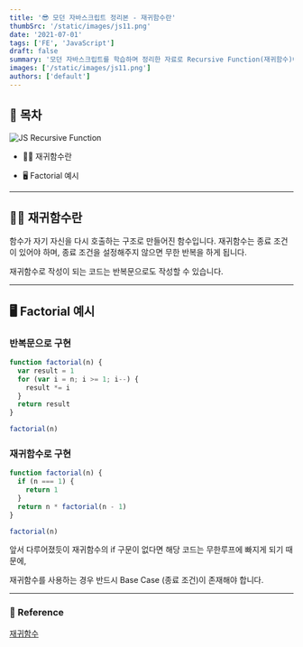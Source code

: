 ```yaml
---
title: '😎 모던 자바스크립트 정리본 - 재귀함수란'
thumbSrc: '/static/images/js11.png'
date: '2021-07-01'
tags: ['FE', 'JavaScript']
draft: false
summary: '모던 자바스크립트를 학습하며 정리한 자료로 Recursive Function(재귀함수)에 대해 설명합니다.'
images: ['/static/images/js11.png']
authors: ['default']
---
```


## 📌 목차

![JS Recursive Function](/static/images/js11.png)

- 💁🏻 재귀함수란

- 🖥️ Factorial 예시

---

## 💁🏻 재귀함수란

함수가 자기 자신을 다시 호출하는 구조로 만들어진 함수입니다. 재귀함수는 종료 조건이 있어야 하며, 종료 조건을 설정해주지 않으면 무한 반복을 하게 됩니다.

재귀함수로 작성이 되는 코드는 반복문으로도 작성할 수 있습니다.

---

## 🖥️ Factorial 예시

### 반복문으로 구현

```javascript
function factorial(n) {
  var result = 1
  for (var i = n; i >= 1; i--) {
    result *= i
  }
  return result
}

factorial(n)
```

### 재귀함수로 구현

```javascript
function factorial(n) {
  if (n === 1) {
    return 1
  }
  return n * factorial(n - 1)
}

factorial(n)
```

앞서 다루어졌듯이 재귀함수의 if 구문이 없다면 해당 코드는 무한루프에 빠지게 되기 때문에,

재귀함수를 사용하는 경우 반드시 Base Case (종료 조건)이 존재해야 합니다.

---

### 🔗 Reference

[재귀함수](https://velog.io/@bsy/%EC%9E%AC%EA%B7%80%ED%95%A8%EC%88%98)
